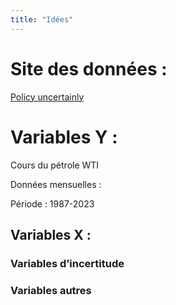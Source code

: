 ```yaml
---
title: "Idées"
---
```


# Site des données :

[Policy uncertainly](http://www.policyuncertainty.com/)

# Variables Y :

Cours du pétrole WTI

Données mensuelles :

Période : 1987-2023

## Variables X : 

### Variables d'incertitude 

### Variables autres
